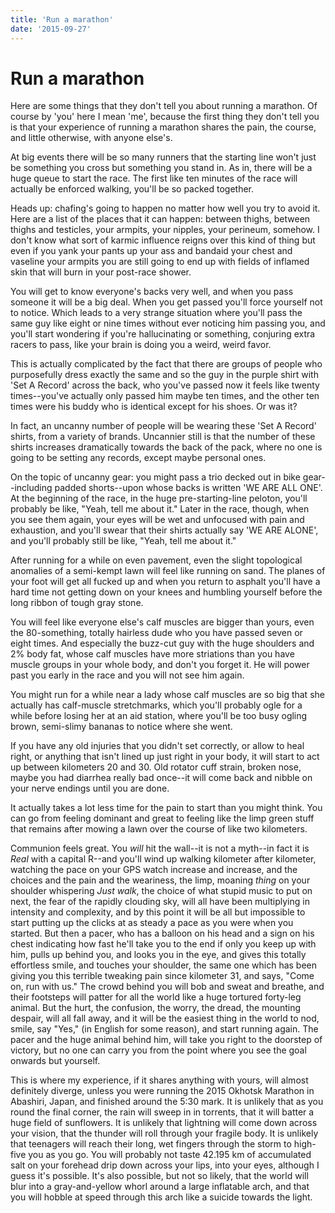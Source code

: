 ```yaml
---
title: 'Run a marathon'
date: '2015-09-27'
---
```


# Run a marathon

Here are some things that they don't tell you about running a marathon. Of course by 'you' here I mean 'me', because the first thing they don't tell you is that your experience of running a marathon shares the pain, the course, and little otherwise, with anyone else's.

At big events there will be so many runners that the starting line won't just be something you cross but something you stand in. As in, there will be a huge queue to start the race. The first like ten minutes of the race will actually be enforced walking, you'll be so packed together.

Heads up: chafing's going to happen no matter how well you try to avoid it. Here are a list of the places that it can happen: between thighs, between thighs and testicles, your armpits, your nipples, your perineum, somehow. I don't know what sort of karmic influence reigns over this kind of thing but even if you yank your pants up your ass and bandaid your chest and vaseline your armpits you are still going to end up with fields of inflamed skin that will burn in your post-race shower.

You will get to know everyone's backs very well, and when you pass someone it will be a big deal. When you get passed you'll force yourself not to notice. Which leads to a very strange situation where you'll pass the same guy like eight or nine times without ever noticing him passing you, and you'll start wondering if you're hallucinating or something, conjuring extra racers to pass, like your brain is doing you a weird, weird favor.

This is actually complicated by the fact that there are groups of people who purposefully dress exactly the same and so the guy in the purple shirt with 'Set A Record' across the back, who you've passed now it feels like twenty times--you've actually only passed him maybe ten times, and the other ten times were his buddy who is identical except for his shoes. Or was it?

In fact, an uncanny number of people will be wearing these 'Set A Record' shirts, from a variety of brands. Uncannier still is that the number of these shirts increases dramatically towards the back of the pack, where no one is going to be setting any records, except maybe personal ones.

On the topic of uncanny gear: you might pass a trio decked out in bike gear--including padded shorts--upon whose backs is written 'WE ARE ALL ONE'. At the beginning of the race, in the huge pre-starting-line peloton, you'll probably be like, "Yeah, tell me about it." Later in the race, though, when you see them again, your eyes will be wet and unfocused with pain and exhaustion, and you'll swear that their shirts actually say 'WE ARE ALONE', and you'll probably still be like, "Yeah, tell me about it."

After running for a while on even pavement, even the slight topological anomalies of a semi-kempt lawn will feel like running on sand. The planes of your foot will get all fucked up and when you return to asphalt you'll have a hard time not getting down on your knees and humbling yourself before the long ribbon of tough gray stone.

You will feel like everyone else's calf muscles are bigger than yours, even the 80-something, totally hairless dude who you have passed seven or eight times. And especially the buzz-cut guy with the huge shoulders and 2% body fat, whose calf muscles have more striations than you have muscle groups in your whole body, and don't you forget it. He will power past you early in the race and you will not see him again.

You might run for a while near a lady whose calf muscles are so big that she actually has calf-muscle stretchmarks, which you'll probably ogle for a while before losing her at an aid station, where you'll be too busy ogling brown, semi-slimy bananas to notice where she went.

If you have any old injuries that you didn't set correctly, or allow to heal right, or anything that isn't lined up just right in your body, it will start to act up between kilometers 20 and 30. Old rotator cuff strain, broken nose, maybe you had diarrhea really bad once--it will come back and nibble on your nerve endings until you are done.

It actually takes a lot less time for the pain to start than you might think. You can go from feeling dominant and great to feeling like the limp green stuff that remains after mowing a lawn over the course of like two kilometers.

Communion feels great. You _will_ hit the wall--it is not a myth--in fact it is _Real_ with a capital R--and you'll wind up walking kilometer after kilometer, watching the pace on your GPS watch increase and increase, and the choices and the pain and the weariness, the limp, moaning _thing_ on your shoulder whispering _Just walk_, the choice of what stupid music to put on next, the fear of the rapidly clouding sky, will all have been multiplying in intensity and complexity, and by this point it will be all but impossible to start putting up the clicks at as steady a pace as you were when you started. But then a pacer, who has a balloon on his head and a sign on his chest indicating how fast he'll take you to the end if only you keep up with him, pulls up behind you, and looks you in the eye, and gives this totally effortless smile, and touches your shoulder, the same one which has been giving you this terrible tweaking pain since kilometer 31, and says, "Come on, run with us." The crowd behind you will bob and sweat and breathe, and their footsteps will patter for all the world like a huge tortured forty-leg animal. But the hurt, the confusion, the worry, the dread, the mounting despair, will all fall away, and it will be the easiest thing in the world to nod, smile, say "Yes," (in English for some reason), and start running again. The pacer and the huge animal behind him, will take you right to the doorstep of victory, but no one can carry you from the point where you see the goal onwards but yourself.

This is where my experience, if it shares anything with yours, will almost definitely diverge, unless you were running the 2015 Okhotsk Marathon in Abashiri, Japan, and finished around the 5:30 mark. It is unlikely that as you round the final corner, the rain will sweep in in torrents, that it will batter a huge field of sunflowers. It is unlikely that lightning will come down across your vision, that the thunder will roll through your fragile body. It is unlikely that teenagers will reach their long, wet fingers through the storm to high-five you as you go. You will probably not taste 42.195 km of accumulated salt on your forehead drip down across your lips, into your eyes, although I guess it's possible. It's also possible, but not so likely, that the world will blur into a gray-and-yellow whorl around a large inflatable arch, and that you will hobble at speed through this arch like a suicide towards the light.
